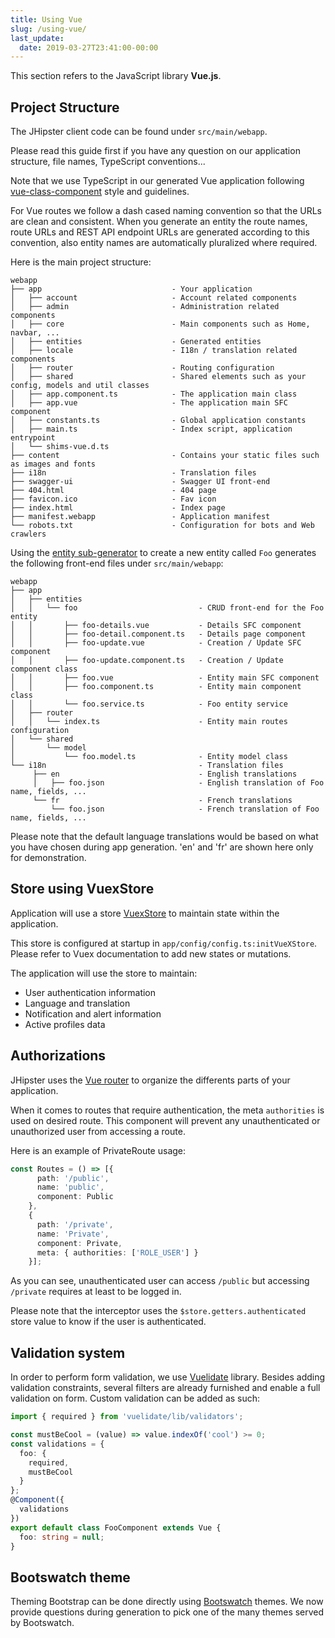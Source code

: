 ```yaml
---
title: Using Vue
slug: /using-vue/
last_update:
  date: 2019-03-27T23:41:00-00:00
---
```


This section refers to the JavaScript library **Vue.js**.


## Project Structure

The JHipster client code can be found under `src/main/webapp`.

Please read this guide first if you have any question on our application structure, file names, TypeScript conventions...

Note that we use TypeScript in our generated Vue application following [vue-class-component](https://github.com/vuejs/vue-class-component) style and guidelines.

For Vue routes we follow a dash cased naming convention so that the URLs are clean and consistent.
When you generate an entity the route names, route URLs and REST API endpoint URLs are generated according to this convention, also entity names are automatically pluralized where required.

Here is the main project structure:

```
webapp
├── app                             - Your application
│   ├── account                     - Account related components
│   ├── admin                       - Administration related components
│   ├── core                        - Main components such as Home, navbar, ...
│   ├── entities                    - Generated entities
│   ├── locale                      - I18n / translation related components
│   ├── router                      - Routing configuration
│   ├── shared                      - Shared elements such as your config, models and util classes
│   ├── app.component.ts            - The application main class
│   ├── app.vue                     - The application main SFC component
│   ├── constants.ts                - Global application constants
│   ├── main.ts                     - Index script, application entrypoint
│   └── shims-vue.d.ts
├── content                         - Contains your static files such as images and fonts
├── i18n                            - Translation files
├── swagger-ui                      - Swagger UI front-end
├── 404.html                        - 404 page
├── favicon.ico                     - Fav icon
├── index.html                      - Index page
├── manifest.webapp                 - Application manifest
└── robots.txt                      - Configuration for bots and Web crawlers
```

Using the [entity sub-generator](/creating-an-entity) to create a new entity called `Foo` generates the following front-end files under `src/main/webapp`:

```
webapp
├── app                                        
│   ├── entities
│   │   └── foo                           - CRUD front-end for the Foo entity
│   │       ├── foo-details.vue           - Details SFC component
│   │       ├── foo-detail.component.ts   - Details page component
│   │       ├── foo-update.vue            - Creation / Update SFC component
│   │       ├── foo-update.component.ts   - Creation / Update component class
│   │       ├── foo.vue                   - Entity main SFC component
│   │       ├── foo.component.ts          - Entity main component class
│   │       └── foo.service.ts            - Foo entity service
│   ├── router
│   │   └── index.ts                      - Entity main routes configuration
│   └── shared
│       └── model
│           └── foo.model.ts              - Entity model class
└── i18n                                  - Translation files
     ├── en                               - English translations
     │   ├── foo.json                     - English translation of Foo name, fields, ...
     └── fr                               - French translations
         └── foo.json                     - French translation of Foo name, fields, ...
```

Please note that the default language translations would be based on what you have chosen during app generation. 'en' and 'fr' are shown here only for demonstration.


## Store using VuexStore

Application will use a store [VuexStore](https://vuex.vuejs.org/guide/state.html) to maintain state within the application.

This store is configured at startup in `app/config/config.ts:initVueXStore`. Please refer to Vuex documentation to add new states or mutations.

The application will use the store to maintain:

* User authentication information
* Language and translation 
* Notification and alert information
* Active profiles data


## Authorizations

JHipster uses the [Vue router](https://router.vuejs.org/) to organize the differents parts of your application.

When it comes to routes that require authentication, the meta `authorities` is used on desired route. This component will prevent any unauthenticated or unauthorized user from accessing a route.

Here is an example of PrivateRoute usage:

```ts
const Routes = () => [{
      path: '/public',
      name: 'public',
      component: Public
    },
    {
      path: '/private',
      name: 'Private',
      component: Private,
      meta: { authorities: ['ROLE_USER'] }
    }];
```

As you can see, unauthenticated user can access `/public` but accessing `/private` requires at least to be logged in.

Please note that the interceptor uses the `$store.getters.authenticated` store value to know if the user is authenticated.


## Validation system

In order to perform form validation, we use [Vuelidate](https://vuelidate.netlify.com/) library. Besides adding validation constraints, several filters are already furnished and enable a full validation on form. Custom validation can be added as such:

```ts
import { required } from 'vuelidate/lib/validators';

const mustBeCool = (value) => value.indexOf('cool') >= 0;
const validations = {
  foo: {
    required,
    mustBeCool
  }
};
@Component({
  validations
})
export default class FooComponent extends Vue {
  foo: string = null;
}
```


## Bootswatch theme

Theming Bootstrap can be done directly using [Bootswatch](https://bootswatch.com) themes. We now provide questions during generation to pick one of the many themes served by Bootswatch.
